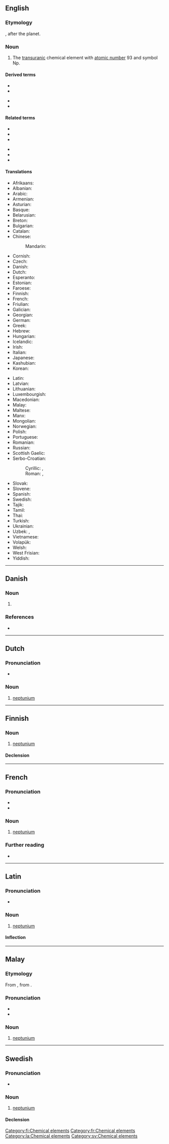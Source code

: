 {{also|neptuunium|Neptunium|neptúnium}}
==English==
{{elements|Np|uranium|U|plutonium|Pu}}

===Etymology===
{{suffix|en|Neptune|ium}}, after the planet.

===Noun===
{{en-noun|-}}
{{wikipedia}}

# The [[transuranic]] chemical element with [[atomic number]] 93 and symbol Np.

====Derived terms====
{{der-top}}
* {{l|en|alpha-neptunium}}
* {{l|en|beta-neptunium}}
{{der-mid}}
* {{l|en|gamma-neptunium}}
* {{l|en|neptunate}}
{{der-bottom}}

====Related terms====
{{rel-top}}
* {{l|en|Neptune}}
* {{l|en|Neptunian}}
* {{l|en|Neptunianism}}
{{rel-mid}}
* {{l|en|Neptunism}}
* {{l|en|Neptunist}}
* {{l|en|neptunite}}
{{rel-bottom}}

====Translations====
{{trans-top|chemical element}}
* Afrikaans: {{t|af|neptunium}}
* Albanian: {{t|sq|neptun}}
* Arabic: {{t|ar|نِبْتُونْيُوم|m|tr=nibtunyum}}
* Armenian: {{t|hy|նեպտունիում}}
* Asturian: {{t|ast|neptuniu|m}}
* Basque: {{t|eu|neptunioa}}
* Belarusian: {{t|be|непту́нiй|m|sc=Cyrl}}
* Breton: {{t|br|neptuniom}}
* Bulgarian: {{t|bg|непту́ний|m}}
* Catalan: {{t+|ca|neptuni}}
* Chinese:
*: Mandarin: {{t+|cmn|镎|tr=ná}}
* Cornish: {{t|kw|neptunyum}}
* Czech: {{t+|cs|neptunium|n}}
* Danish: {{t+|da|neptunium|n}}
* Dutch: {{t+|nl|neptunium|n}}
* Esperanto: {{t+|eo|neptunio}}
* Estonian: {{t+|et|neptuunium}}
* Faroese: {{t|fo|neptunium|n}}
* Finnish: {{t+|fi|neptunium}}
* French: {{t+|fr|neptunium|m}}
* Friulian: {{t|fur|netuni}}
* Galician: {{t+|gl|neptunio}}
* Georgian: {{t|ka|ნეპტუნიუმი}}
* German: {{t+|de|Neptunium|n}}
* Greek: {{t+|el|ποσειδώνιο|n}}
* Hebrew: {{t+|he|נפטוניום|tr=neptúnyum|sc=Hebr}}
* Hungarian: {{t+|hu|neptúnium}}
* Icelandic: {{t|is|neptún}}
* Irish: {{t|ga|neiptiúiniam}}
* Italian: {{t+|it|nettunio|m}}
* Japanese: {{t+|ja|ネプツニウム|tr=neputsuniumu}}
* Kashubian: {{t|csb|neptun}}
* Korean: {{t+|ko|넵투늄}}
{{trans-mid}}
* Latin: {{t+|la|neptunium}}
* Latvian: {{t|lv|neptūnijs}}
* Lithuanian: {{t|lt|neptūnas}}
* Luxembourgish: {{t|lb|Neptunium}}
* Macedonian: {{t|mk|нептуниум|m|sc=Cyrl}}
* Malay: {{t|ms|neptunium}}
* Maltese: {{t|mt|neptunjum}}
* Manx: {{t|gv|nepçhunium}}
* Mongolian: {{t|mn|нептуни|sc=Cyrl}}
* Norwegian: {{t|no|neptunium}}
* Polish: {{t+|pl|neptun|m}}
* Portuguese: {{t+|pt|neptúnio|m}}
* Romanian: {{t+|ro|neptuniu|n}}
* Russian: {{t+|ru|непту́ний|m}}
* Scottish Gaelic: {{t|gd|neiptiùiniam}}
* Serbo-Croatian:
*: Cyrillic: {{t|sh|нептуниj|m}}, {{t|sh|нептуниjум|m}}
*: Roman: {{t+|sh|neptunij}}, {{t|sh|neptunijum}}
* Slovak: {{t|sk|neptunium|n}}
* Slovene: {{t+|sl|neptunij|m}}
* Spanish: {{t+|es|neptunio|m}}
* Swedish: {{t+|sv|neptunium|n}}
* Tajik: {{t|tg|нептуний|sc=Cyrl}}
* Tamil: {{t|ta|நெருப்பியம்|sc=Taml}}
* Thai: {{t|th|เนปทูเนียม}}
* Turkish: {{t+|tr|neptünyum}}
* Ukrainian: {{t|uk|нептунiй|m|tr=neptúnij|sc=Cyrl}}
* Uzbek: {{t+|uz|neptuniy}}, {{t|uz|нептуний|tr=neptuniy|sc=Cyrl}}
* Vietnamese: {{t|vi|neptuni}}
* Volapük: {{t|vo|neptunin}}
* Welsh: {{t|cy|neptwniwm}}
* West Frisian: {{t|fy|neptunium}}
* Yiddish: {{t|yi|נעפּטוניום|m}}
{{trans-bottom}}

----

==Danish==

===Noun===
{{da-noun|g=n}}

# {{l|en|neptunium}}

===References===
* {{R:DDO}}

----

==Dutch==
{{wikipedia|lang=nl}}
{{elements|Np|uranium|U|plutonium|Pu|lang=nl}}

===Pronunciation===
* {{audio|Nl-neptunium.ogg|Audio|lang=nl}}

===Noun===
{{nl-noun|n|-|-}}

# [[#English|neptunium]]

----

==Finnish==
{{wikipedia|lang=fi}}

===Noun===
{{fi-noun}}

# [[#English|neptunium]]

====Declension====
{{fi-decl-risti|neptunium|||a|i=0}}

[[Category:fi:Chemical elements]]

----

==French==
{{wikipedia|lang=fr}}

===Pronunciation===
* {{fr-IPA}}
* {{audio|Fr-Paris--neptunium.ogg|Audio (Paris)|lang=fr}}

===Noun===
{{fr-noun|m|-}}

# [[#English|neptunium]]

===Further reading===
* {{R:TLFi}}

[[Category:fr:Chemical elements]]

----

==Latin==
{{wikipedia|lang=la}}

===Pronunciation===
* {{la-IPA|neptūnium|eccl=yes}}

===Noun===
{{la-noun|neptūnium|neptūniī|n|second}}

# [[#English|neptunium]]

====Inflection====
{{la-decl-2nd-N|neptūni}}

[[Category:la:Chemical elements]]

----

==Malay==
{{wikipedia|lang=ms}}
{{elements|Np|uranium|U|plutonium|Pu|lang=ms}}

===Etymology===
From {{etyl|en|ms}} {{m|en|neptunium}}, from {{m|ms|Neptune}}.

===Pronunciation===
* {{IPA|[nɛptuniom]|[nɛptuniəm]|lang=ms}}
* {{rhymes|iom|jom|om|lang=ms}}

===Noun===
{{head|ms|noun}}

# [[#English|neptunium]] {{gloss|chemical element}}

----

==Swedish==
{{wikipedia|lang=sv}}

===Pronunciation===
* {{IPA|/nɛpˈtʉːnɪɵm/|lang=sv}}

===Noun===
{{sv-noun|n}}

# [[#English|neptunium]]

====Declension====
{{sv-noun-unc-irreg-n|2=neptuniumet}}

[[Category:sv:Chemical elements]]